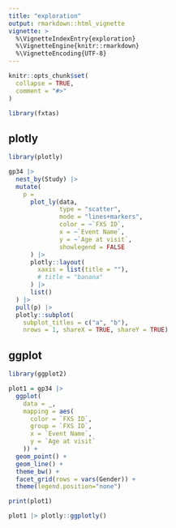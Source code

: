 ```yaml
---
title: "exploration"
output: rmarkdown::html_vignette
vignette: >
  %\VignetteIndexEntry{exploration}
  %\VignetteEngine{knitr::rmarkdown}
  %\VignetteEncoding{UTF-8}
---
```


```r
knitr::opts_chunk$set(
  collapse = TRUE,
  comment = "#>"
)
```

```r
library(fxtas)
```

## plotly

```r

library(plotly)

gp34 |> 
  nest_by(Study) |> 
  mutate(
    p = 
      plot_ly(data,
              type = "scatter",
              mode = "lines+markers",
              color = ~`FXS ID`,
              x = ~`Event Name`,
              y = ~`Age at visit`,
              showlegend = FALSE
      ) |> 
      plotly::layout(
        xaxis = list(title = ""),
        # title = "banana"
      ) |> 
      list()
  ) |> 
  pull(p) |> 
  plotly::subplot(
    subplot_titles = c("a", "b"),
    nrows = 1, shareX = TRUE, shareY = TRUE)

```

## ggplot

```r

library(ggplot2)

plot1 = gp34 |> 
  ggplot(
    data = _,
    mapping = aes(
      color = `FXS ID`,
      group = `FXS ID`,
      x = `Event Name`,
      y = `Age at visit`
    )) +
  geom_point() + 
  geom_line() +
  theme_bw() +
  facet_grid(rows = vars(Gender)) +
  theme(legend.position="none")

print(plot1)

plot1 |> plotly::ggplotly()


```



